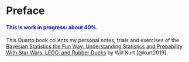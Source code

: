 # Preface {.unnumbered}

::: {.callout-note style="color: blue;"}
#### This is work in progress: about 40%.
:::

This Quarto book collects my personal notes, trials and exercises of the
[Bayesian Statistics the Fun Way: Understanding Statistics and
Probability With Star Wars, LEGO, and Rubber
Ducks](https://nostarch.com/learnbayes) by
Will Kurt [@kurt2019].
